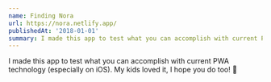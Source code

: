 ```yaml
---
name: Finding Nora
url: https://nora.netlify.app/
publishedAt: '2018-01-01'
summary: I made this app to test what you can accomplish with current PWA technology (especially on iOS). My kids loved it, I hope you do too! 🎉
---
```


I made this app to test what you can accomplish with current PWA technology (especially on iOS). My kids loved it, I hope you do too! 🎉
